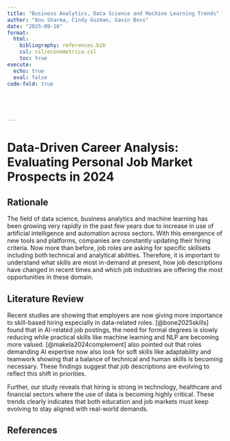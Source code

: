 ```yaml
---
title: "Business Analytics, Data Science and Machine Learning Trends"
author: "Anu Sharma, Cindy Guzman, Gavin Boss"
date: "2025-09-10"
format:
  html:
    bibliography: references.bib
    csl: csl/econometrica.csl
    toc: true
execute:
  echo: true
  eval: false
code-fold: true





---
```

# Data-Driven Career Analysis: Evaluating Personal Job Market Prospects in 2024

## Rationale
The field of data science, business analytics and machine learning
has been growing very rapidly in the past few years due to increase in
use of artificial intelligence and automation across sectors. With this
emergence of new tools and platforms, companies are constantly 
updating their hiring criteria. Now more than before, job roles are 
asking for specific skillsets including both technical and analytical 
abilities. Therefore, it is important to understand what skills are 
most in-demand at present, how job descriptions have changed in 
recent times and which job industries are offering the most opportunities
in these domain. 

## Literature Review
Recent studies are showing that employers are now giving more importance
to skill-based hiring especially in data-related roles. [@bone2025skills]
found that in AI-related job postings, the need for formal degrees is 
slowly reducing while practical skills like machine learning and NLP are 
becoming more valued. [@makela2024complement] also pointed out that 
roles demanding AI expertise now also look for soft skills like 
adaptability and teamwork showing that a balance of technical and human
skills is becoming necessary. These findings suggest that job descriptions
are evolving to reflect this shift in priorities.

Further, our study reveals that hiring is strong in technology, 
healthcare and financial sectors where the use of data is becoming highly 
critical. These trends clearly indicates that both education and job markets
must keep evolving to stay aligned with real-world demands.

## References